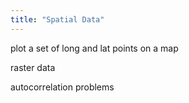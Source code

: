 ```yaml
---
title: "Spatial Data"
---
```


plot a set of long and lat points on a map

raster data

autocorrelation problems